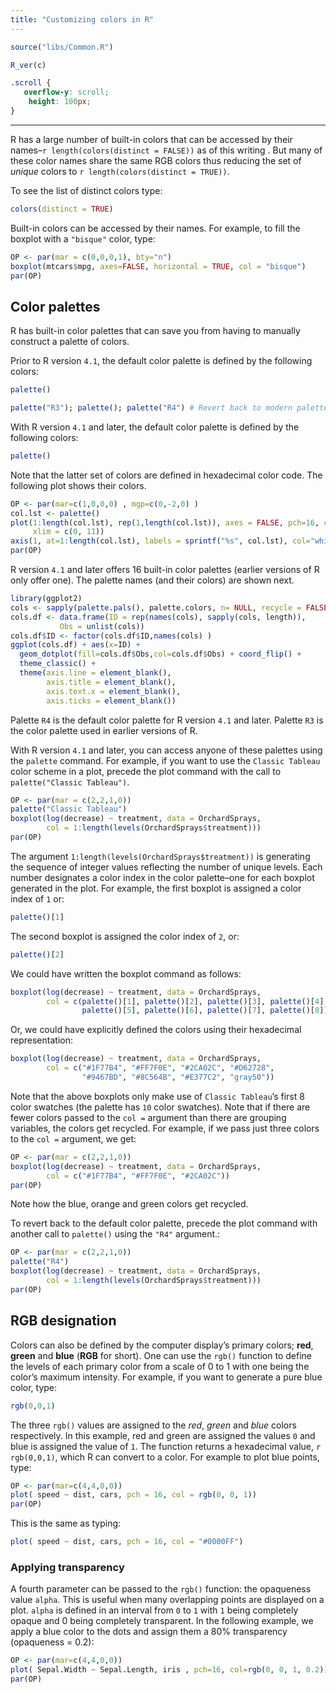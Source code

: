 ---
title: "Customizing colors in R"
---

```{r echo=FALSE}
source("libs/Common.R")
```

```{r echo = FALSE}
R_ver(c)
```


```{css, echo=FALSE}
.scroll {
   overflow-y: scroll;
    height: 100px;
}
```

----

R has a large number of built-in colors that can be accessed by their names--`r length(colors(distinct = FALSE))` as of this writing . But many of these color names share the same RGB colors thus reducing the set of *unique* colors to `r length(colors(distinct = TRUE))`.

To see the list of distinct colors type:

```{r class.output="scroll", R.options = list(width = 100)}
colors(distinct = TRUE)
```

Built-in colors can be accessed by their names. For example, to fill the boxplot with a `"bisque"` color, type:

```{r fig.width = 3, fig.height = 1.5, echo = 2}
OP <- par(mar = c(0,0,0,1), bty="n")
boxplot(mtcars$mpg, axes=FALSE, horizontal = TRUE, col = "bisque")
par(OP)
```

## Color palettes

R has built-in color palettes that can save you from having to manually construct a palette of colors. 


Prior to R version `4.1`, the default color palette is defined by the following colors:

```{r eval = FALSE}
palette()
```

```{r echo = FALSE}
palette("R3"); palette(); palette("R4") # Revert back to modern palette
```

With R version `4.1` and later, the default color palette is defined by the following colors:

```{r}
palette()
```

Note that the latter set of colors are defined in hexadecimal color code. The following plot shows their colors.

```{r fig.width=9, fig.height=1, echo=FALSE}
OP <- par(mar=c(1,0,0,0) , mgp=c(0,-2,0) )
col.lst <- palette()
plot(1:length(col.lst), rep(1,length(col.lst)), axes = FALSE, pch=16, cex=2, col=col.lst, xlab=NA, ylab=NA,
     xlim = c(0, 11))
axis(1, at=1:length(col.lst), labels = sprintf("%s", col.lst), col="white", cex=0.6, padj=-3, cex.axis=0.8)
par(OP)
```

R version `4.1` and later offers 16 built-in color palettes (earlier versions of R only offer one). The palette names (and their colors) are shown next.

```{r echo = FALSE, fig.width = 8, fig.height=5, message=FALSE}
library(ggplot2)
cols <- sapply(palette.pals(), palette.colors, n= NULL, recycle = FALSE)
cols.df <- data.frame(ID = rep(names(cols), sapply(cols, length)),
           Obs = unlist(cols))
cols.df$ID <- factor(cols.df$ID,names(cols) )
ggplot(cols.df) + aes(x=ID) + 
  geom_dotplot(fill=cols.df$Obs,col=cols.df$Obs) + coord_flip() +
  theme_classic() +
  theme(axis.line = element_blank(), 
        axis.title = element_blank(),
        axis.text.x = element_blank(),
        axis.ticks = element_blank())
```

Palette `R4` is the default color palette for R version `4.1` and later. Palette `R3` is the color palette used in earlier versions of R.

With R version `4.1` and later, you can access anyone of these palettes using the `palette` command. For example, if you want to use the `Classic Tableau` color scheme in a plot, precede the plot command with the call to `palette("Classic Tableau")`.

```{r fig.width = 3, fig.height= 3, echo=2:3}
OP <- par(mar = c(2,2,1,0))
palette("Classic Tableau")
boxplot(log(decrease) ~ treatment, data = OrchardSprays,
        col = 1:length(levels(OrchardSprays$treatment)))
par(OP)
```

The argument `1:length(levels(OrchardSprays$treatment))` is generating the sequence of integer values reflecting the number of unique levels. Each number designates a color index in the color palette--one for each boxplot generated in the plot. For example, the first boxplot is assigned a color index of `1` or:

```{r}
palette()[1]
```
The second boxplot is assigned the color index of `2`, or:

```{r}
palette()[2]
```
We could have written the boxplot command as follows:

```{r eval = FALSE}
boxplot(log(decrease) ~ treatment, data = OrchardSprays,
        col = c(palette()[1], palette()[2], palette()[3], palette()[4],
                palette()[5], palette()[6], palette()[7], palette()[8]))
```

Or, we could have explicitly defined the colors using their hexadecimal representation:

```{r eval = FALSE}
boxplot(log(decrease) ~ treatment, data = OrchardSprays,
        col = c("#1F77B4", "#FF7F0E", "#2CA02C", "#D62728", 
                "#9467BD", "#8C564B", "#E377C2", "gray50"))
```

Note that the above boxplots only make use of `Classic Tableau`'s first 8 color swatches (the palette has `10` color swatches). Note that if there are fewer colors passed to the `col =` argument than there are grouping variables, the colors get recycled. For example, if we pass just three colors to the `col =` argument, we get:

```{r fig.width = 3, fig.height= 3, echo=2}
OP <- par(mar = c(2,2,1,0))
boxplot(log(decrease) ~ treatment, data = OrchardSprays,
        col = c("#1F77B4", "#FF7F0E", "#2CA02C"))
par(OP)
```

Note how the blue, orange and green colors get recycled.

To revert back to the default color palette, precede the plot command with another call to `palette()` using the `"R4"` argument.:

```{r fig.width = 3, fig.height= 3, echo=2:3}
OP <- par(mar = c(2,2,1,0))
palette("R4")
boxplot(log(decrease) ~ treatment, data = OrchardSprays,
        col = 1:length(levels(OrchardSprays$treatment)))
par(OP)
```



## RGB designation

Colors can also be defined by the computer display's primary colors; **red**, **green** and **blue** (**RGB** for short). One can use the `rgb()` function to define the levels of each primary color from a scale of 0 to 1 with one being the color's maximum intensity. For example, if you want to generate a pure blue color, type:

```{r}
rgb(0,0,1)
```

The three `rgb()` values are assigned to the *red*, *green* and *blue* colors respectively. In this example, red and green are assigned the values `0` and blue is assigned the value of `1`.
The function returns a hexadecimal value, `r rgb(0,0,1)`, which R can convert to a color. For example to plot blue points, type:

```{r fig.height=3, fig.width=3, echo=2}
OP <- par(mar=c(4,4,0,0))
plot( speed ~ dist, cars, pch = 16, col = rgb(0, 0, 1))
par(OP)
```

This is the same as typing:

```{r eval = FALSE}
plot( speed ~ dist, cars, pch = 16, col = "#0000FF")
```

### Applying transparency

A fourth parameter can be passed to the `rgb()` function: the opaqueness value `alpha`. This is useful when many overlapping points are displayed on a plot. `alpha` is defined in an interval from `0` to `1` with `1` being completely opaque and 0 being completely transparent. In the following example, we apply a blue color to the dots and assign them a 80% transparency (opaqueness = 0.2):

```{r fig.height=3, fig.width=3, echo=2}
OP <- par(mar=c(4,4,0,0))
plot( Sepal.Width ~ Sepal.Length, iris , pch=16, col=rgb(0, 0, 1, 0.2))
par(OP)
```
